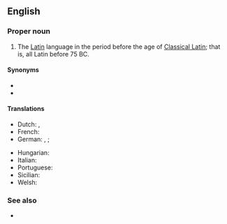 ==English==
{{wiki|lang=en}}

===Proper noun===
{{en-proper noun|head=[[old|Old]] [[Latin]]}}

# The [[Latin]] language in the period before the age of [[Classical Latin]]; that is, all Latin before 75 BC.

====Synonyms====
* {{l|en|Archaic Latin}}
* {{l|en|Early Latin}}

====Translations====
{{trans-top|Old Latin}}
* Dutch: {{t|nl|Oudlatijn|n}}, {{t+|nl|Vroeglatijn|n}}
* French: {{t+|fr|latin archaïque|m}}
* German: {{t+|de|Altlatein|n}}, {{t+|de|Altlateinisch|n}} {{q|often only used for later or younger Old Latin}}; {{t+|de|Frühlatein}} {{q|often only used for earlier or older Old Latin}}
{{trans-mid}}
* Hungarian: {{t|hu|ólatin}}
* Italian: {{t|it|latino arcaico|m}}
* Portuguese: {{t|pt|latim antigo|m}}
* Sicilian: {{t|scn|latinu anticu|m}}
* Welsh: {{t|cy|Hen Ladin|m}}
{{trans-bottom}}

===See also===
* {{list:varieties of Latin/en}}